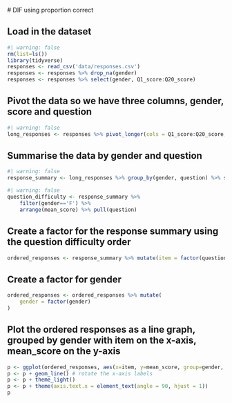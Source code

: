 # DIF using proportion correct

## Load in the dataset
```r
#| warning: false
rm(list=ls())
library(tidyverse)
responses <- read_csv('data/responses.csv')
responses <- responses %>% drop_na(gender)
responses <- responses %>% select(gender, Q1_score:Q20_score)
```

## Pivot the data so we have three columns, gender, score and question
```r
#| warning: false
long_responses <- responses %>% pivot_longer(cols = Q1_score:Q20_score, names_to = "question", values_to = "score")
```

## Summarise the data by gender and question

```r
#| warning: false
response_summary <- long_responses %>% group_by(gender, question) %>% summarise(mean_score = mean(score,na.rm=TRUE))
```

```r
#| warning: false
question_difficulty <- response_summary %>%
    filter(gender=='F') %>% 
    arrange(mean_score) %>% pull(question)

```

## Create a factor for the response summary using the question difficulty order
```r

ordered_responses <- response_summary %>% mutate(item = factor(question, levels=question_difficulty, ordered=TRUE))

```

## Create a factor for gender
```r
ordered_responses <- ordered_responses %>% mutate(
    gender = factor(gender)
)
```

## Plot the ordered responses as a line graph, grouped by gender with item on the x-axis, mean_score on the y-axis

```r
p <- ggplot(ordered_responses, aes(x=item, y=mean_score, group=gender, colour=gender, line_style=gender))
p <- p + geom_line() # rotate the x-axis labels
p <- p + theme_light()
p <- p + theme(axis.text.x = element_text(angle = 90, hjust = 1))
p
```

